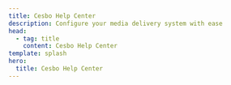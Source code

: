 ```yaml
---
title: Cesbo Help Center
description: Configure your media delivery system with ease
head:
  - tag: title
    content: Cesbo Help Center
template: splash
hero:
  title: Cesbo Help Center
---
```


<ProductLayout>
    <ProductCard
      title="Astra"
      description="TV Broadcasting simplified"
      mainLink="/en/astra"
      links={{
        "/en/astra/getting-started/install": "Install",
        "/en/astra/getting-started/features": "Learn"
      }}
    />
    <ProductCard
      title="Alta"
      description="Digital recording solution"
      mainLink="/en/alta"
      links={{
        "/en/alta/getting-started/install": "Install"
      }}
    />
    <ProductCard
      title="Senta"
      description="Bring your streams to the next level"
      mainLink="/en/senta"
      links={{
        "/en/senta/getting-started/installation": "Install",
        "/en/senta/getting-started": "Learn"
      }}
    />
</ProductLayout>
<ProductCard
  title="Knowledge base"
  description="Explore advanced articles and guides"
  mainLink="/en/misc"
  class="col-span-3"
/>
